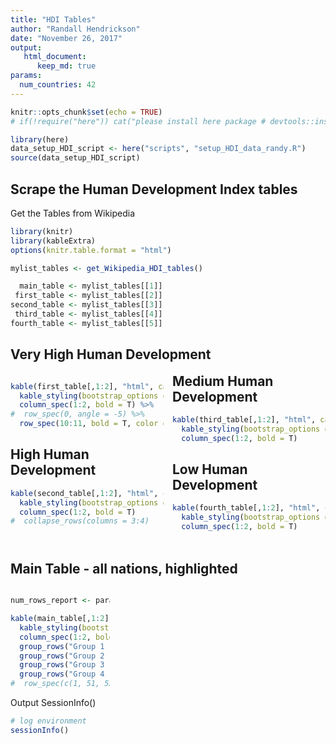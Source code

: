 ```yaml
---
title: "HDI Tables"
author: "Randall Hendrickson"
date: "November 26, 2017"
output: 
   html_document:
      keep_md: true
params:
  num_countries: 42
---
```


```r
knitr::opts_chunk$set(echo = TRUE)
# if(!require("here")) cat("please install here package # devtools::install_github(\"krlmlr/here\")")

library(here)
data_setup_HDI_script <- here("scripts", "setup_HDI_data_randy.R")
source(data_setup_HDI_script)
```

## Scrape the Human Development Index tables

Get the Tables from Wikipedia

```r
library(knitr)
library(kableExtra)
options(knitr.table.format = "html") 

mylist_tables <- get_Wikipedia_HDI_tables()

  main_table <- mylist_tables[[1]]
 first_table <- mylist_tables[[2]]
second_table <- mylist_tables[[3]]
 third_table <- mylist_tables[[4]]
fourth_table <- mylist_tables[[5]]

```


<style>
  .col2 {
    columns: 2 200px;         
    -webkit-columns: 2 200px; 
    -moz-columns: 2 200px;    
  }
  .col3 {
    columns: 3 100px;
    -webkit-columns: 3 100px;
    -moz-columns: 3 100px;
  }
</style>

## Very High Human Development

<div class="col2">
```r

kable(first_table[,1:2], "html", caption = "Very High Human Development", row.names=TRUE) %>%
  kable_styling(bootstrap_options = c("striped", "hover", "condensed", "responsive"), full_width = F, position = "left") %>%
  column_spec(1:2, bold = T) %>%
#  row_spec(0, angle = -5) %>%
  row_spec(10:11, bold = T, color = "white", background = "#D7261E")

```

## High Human Development

```r

kable(second_table[,1:2], "html", caption = "High Human Development", row.names=TRUE) %>%
  kable_styling(bootstrap_options = c("striped", "hover", "condensed", "responsive"), full_width = F, position = "left") %>%
  column_spec(1:2, bold = T) 
#  collapse_rows(columns = 3:4)

```

## Medium Human Development

```r

kable(third_table[,1:2], "html", caption = "Medium Human Development", row.names=TRUE) %>%
  kable_styling(bootstrap_options = c("striped", "hover", "condensed", "responsive"), full_width = F, position = "left") %>%
  column_spec(1:2, bold = T) 

```

## Low Human Development

```r

kable(fourth_table[,1:2], "html", caption = "Low Human Development", row.names=TRUE) %>%
  kable_styling(bootstrap_options = c("striped", "hover", "condensed", "responsive"), full_width = F, position = "left") %>%
  column_spec(1:2, bold = T) 

```
</div>


## Main Table - all nations, highlighted

<div class="col3">
```r
num_rows_report <- params$num_countries

kable(main_table[,1:2], "html", caption = "Low Human Development", row.names=TRUE) %>%
  kable_styling(bootstrap_options = c("striped", "hover", "condensed", "responsive"), full_width = F, position = "left") %>%
  column_spec(1:2, bold = T) %>%
  group_rows("Group 1 - Very High Human Development", 1, 51) %>%
  group_rows("Group 2 - High Human Development", 52, 106) %>%
  group_rows("Group 3 - Medium Human Development", 107, 147) %>%
  group_rows("Group 4 - Low Human Development", 148, 188) 
#  row_spec(c(1, 51, 52, 105, 107, 147, 148, 188), bold = T, color = "white", background = "#D7261E")

```
</div>

Output SessionInfo()

```r

# log environment
sessionInfo()

```

